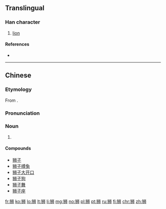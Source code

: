 {{also|獅}}
==Translingual==

===Han character===
{{Han char|rn=94|rad=犬|as=06|sn=9|four=|canj=KHLLB}}

# [[lion]]

====References====
* {{Han ref|kx=0711.101|hdz=21344.020|uh=72EE|ud=29422}}

----

==Chinese==

===Etymology===
From {{etyl|pal|zh}} {{m|pal|šgl|tr=šagr, šēr|gloss=lion; (astronomy) Leo}}.

===Pronunciation===
{{zh-pron
|m=shī
|c=si1
|h=pfs=
|md=
|mn=
|w=
|cat=n
}}

===Noun===
{{head|zh|noun}}

# {{defn|lang=zh|sort=犬06}}

====Compounds====
* [[狮子]]
* [[狮子搏兔]]
* [[狮子大开口]]
* [[狮子狗]]
* [[狮子舞]]
* [[狮子座]]

[[fr:狮]]
[[ko:狮]]
[[lo:狮]]
[[lt:狮]]
[[li:狮]]
[[mg:狮]]
[[no:狮]]
[[pl:狮]]
[[pt:狮]]
[[ru:狮]]
[[fi:狮]]
[[chr:狮]]
[[zh:狮]]